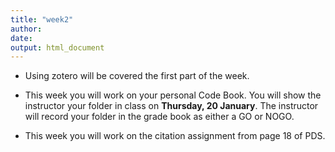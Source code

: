 ```yaml
---
title: "week2"
author: 
date: 
output: html_document
---
```


* Using zotero will be covered the first part of the week.

* This week you will work on your personal Code Book.  You will show the instructor your folder in class on **Thursday, 20 January**.  The instructor will record your folder in the grade book as either a GO or NOGO.  

* This week you will work on the citation assignment from page 18 of PDS.